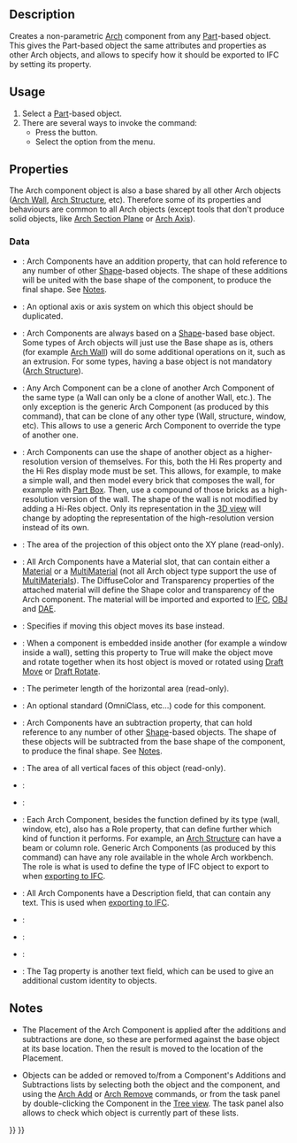 <languages/>

{{Docnav
|[[BIM_Library|Library]]
|[[Arch_Reference|Reference]]
|[[BIM_Workbench|BIM]]
|IconL=BIM_Library.svg
|IconR=Arch_Reference.svg
|IconC=Workbench_BIM.svg
}}

{{VeryImportantMessage|THIS COMMAND IS PART OF THE INTEGRATED [[BIM_Workbench|BIM WORKBENCH]] IN V1.0<br>
This page has been updated for that version.}}

{{GuiCommand
|Name=Arch Component
|MenuLocation=3D/BIM → Generic 3D tools → Component‎‏‎
|Workbenches=[[BIM_Workbench|BIM]]
}}

==Description==

Creates a non-parametric [[BIM_Workbench|Arch]] component from any [[Part_Workbench|Part]]-based object. This gives the Part-based object the same attributes and properties as other Arch objects, and allows to specify how it should be exported to IFC by setting its {{PropertyData|Ifc Type}} property.

==Usage==

# Select a [[Part_Workbench|Part]]-based object.
# There are several ways to invoke the command:
#* Press the {{Button|[[Image:Arch_Component.svg|16px]] [[Arch_Component|Component]]}} button.
#* Select the {{MenuCommand|3D/BIM → Generic 3D tools → [[Image:Arch_Component.svg|16px]] Component}} option from the menu.

==Properties==

The Arch component object is also a base shared by all other Arch objects ([[Arch_Wall|Arch Wall]], [[Arch_Structure|Arch Structure]], etc). Therefore some of its properties and behaviours are common to all Arch objects (except tools that don't produce solid objects, like [[Arch_SectionPlane|Arch Section Plane]] or [[Arch_Axis|Arch Axis]]).

===Data===

{{TitleProperty|Component}}

* {{PropertyData|Additions|LinkList}}: Arch Components have an addition property, that can hold reference to any number of other [[Part_Workbench|Shape]]-based objects. The shape of these additions will be united with the base shape of the component, to produce the final shape. See [[#Notes|Notes]].

* {{PropertyData|Axis|Link}}: An optional axis or axis system on which this object should be duplicated.

* {{PropertyData|Base|Link}}: Arch Components are always based on a [[Part_Workbench|Shape]]-based base object. Some types of Arch objects will just use the Base shape as is, others (for example [[Arch_Wall|Arch Wall]]) will do some additional operations on it, such as an extrusion. For some types, having a base object is not mandatory ([[Arch_Structure|Arch Structure]]).

* {{PropertyData|Clone Of|Link}}: Any Arch Component can be a clone of another Arch Component of the same type (a Wall can only be a clone of another Wall, etc.). The only exception is the generic Arch Component (as produced by this command), that can be clone of any other type (Wall, structure, window, etc). This allows to use a generic Arch Component to override the type of another one.

* {{PropertyData|Hi Res|Link}}: Arch Components can use the shape of another object as a higher-resolution version of themselves. For this, both the Hi Res property and the Hi Res display mode must be set. This allows, for example, to make a simple wall, and then model every brick that composes the wall, for example with [[Part_Box|Part Box]]. Then, use a compound of those bricks as a high-resolution version of the wall. The shape of the wall is not modified by adding a Hi-Res object. Only its representation in the [[3D_view|3D view]] will change by adopting the representation of the high-resolution version instead of its own.

* {{PropertyData|Horizontal Area|Area}}: The area of the projection of this object onto the XY plane (read-only).

* {{PropertyData|Material|Link}}: All Arch Components have a Material slot, that can contain either a [[Arch SetMaterial|Material]] or a [[Arch_MultiMaterial|MultiMaterial]] (not all Arch object type support the use of [[Arch_MultiMaterial|MultiMaterials]]). The DiffuseColor and Transparency properties of the attached material will define the Shape color and transparency of the Arch component. The material will be imported and exported to [[Arch_IFC|IFC]], [[Arch_OBJ|OBJ]] and [[Arch_DAE|DAE]].

* {{PropertyData|Move Base|Bool}}: Specifies if moving this object moves its base instead.

* {{PropertyData|Move With Host|Bool}}: When a component is embedded inside another (for example a window inside a wall), setting this property to True will make the object move and rotate together when its host object is moved or rotated using [[Draft_Move|Draft Move]] or [[Draft_Rotate|Draft Rotate]].

* {{PropertyData|Perimeter Length|Length}}: The perimeter length of the horizontal area (read-only).

* {{PropertyData|Standard Code|String}}: An optional standard (OmniClass, etc...) code for this component.

* {{PropertyData|Subtractions|LinkList}}: Arch Components have an subtraction property, that can hold reference to any number of other [[Part_Workbench|Shape]]-based objects. The shape of these objects will be subtracted from the base shape of the component, to produce the final shape. See [[#Notes|Notes]].

* {{PropertyData|Vertical Area|Area}}: The area of all vertical faces of this object (read-only).

{{TitleProperty|IFC}}

* {{PropertyData|Ifc Data|Map|Hidden}}:

* {{PropertyData|Ifc Properties|Map|Hidden}}:

* {{PropertyData|Ifc Type|Enumeration}}: Each Arch Component, besides the function defined by its type (wall, window, etc), also has a Role property, that can define further which kind of function it performs. For example, an [[Arch_Structure|Arch Structure]] can have a beam or column role. Generic Arch Components (as produced by this command) can have any role available in the whole Arch workbench. The role is what is used to define the type of IFC object to export to when [[Arch_IFC|exporting to IFC]].

{{TitleProperty|IFC Attributes}}

* {{PropertyData|Description|String}}: All Arch Components have a Description field, that can contain any text. This is used when [[Arch_IFC|exporting to IFC]].

* {{PropertyData|Global Id|String}}:

* {{PropertyData|Object Type|String}}:

* {{PropertyData|Predefined Type|Enumeration}}:

* {{PropertyData|Tag|Enumeration}}: The Tag property is another text field, which can be used to give an additional custom identity to objects.

==Notes==

* The Placement of the Arch Component is applied after the additions and subtractions are done, so these are performed against the base object at its base location. Then the result is moved to the location of the Placement.

* Objects can be added or removed to/from a Component's Additions and Subtractions lists by selecting both the object and the component, and using the [[Arch_Add|Arch Add]] or [[Arch_Remove|Arch Remove]] commands, or from the task panel by double-clicking the Component in the [[Tree_view|Tree view]]. The task panel also allows to check which object is currently part of these lists.


{{Docnav
|[[BIM_Library|Library]]
|[[Arch_Reference|Reference]]
|[[BIM_Workbench|BIM]]
|IconL=BIM_Library.svg
|IconR=Arch_Reference.svg
|IconC=Workbench_BIM.svg
}}

{{BIM_Tools_navi{{#translation:}}}}
{{Userdocnavi{{#translation:}}}}